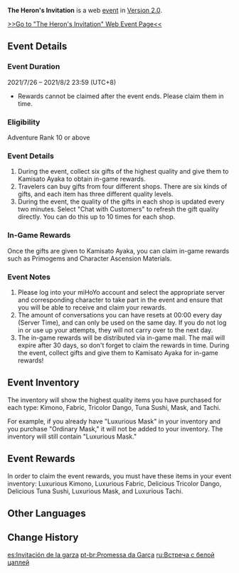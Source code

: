 {{EventTabs}}
{{Event
|name              = The Heron's Invitation
|image             = The Heron's Invitation Event.png
|type              = Web
|time_known        = yes
|time_start        = 2021-07-26 12:00:00
|time_start_offset = GMT+8
|time_end          = 2021-08-02 23:59:59
|time_end_offset   = GMT+8
|link              = https://www.hoyolab.com/article/603145
|link2             = https://webstatic-sea.mihoyo.com/ys/event/e20210726ayaka/index.html
|link2name         = Event Page
|characters        = Kamisato Ayaka
}}

{{Description|I have been awaiting our meeting for a long time.}}

'''The Heron's Invitation''' is a web [[event]] in [[Version 2.0]].

[https://webstatic-sea.mihoyo.com/ys/event/e20210726ayaka/index.html >>Go to "The Heron's Invitation" Web Event Page<<]

==Event Details==
===Event Duration===
2021/7/26 – 2021/8/2 23:59 (UTC+8)

*Rewards cannot be claimed after the event ends. Please claim them in time.

===Eligibility===
Adventure Rank 10 or above

===Event Details===
# During the event, collect six gifts of the highest quality and give them to Kamisato Ayaka to obtain in-game rewards.
# Travelers can buy gifts from four different shops. There are six kinds of gifts, and each item has three different quality levels.
# During the event, the quality of the gifts in each shop is updated every two minutes. Select "Chat with Customers" to refresh the gift quality directly. You can do this up to 10 times for each shop.

===In-Game Rewards===
Once the gifts are given to Kamisato Ayaka, you can claim in-game rewards such as Primogems and Character Ascension Materials.

===Event Notes===
# Please log into your miHoYo account and select the appropriate server and corresponding character to take part in the event and ensure that you will be able to receive and claim your rewards.
# The amount of conversations you can have resets at 00:00 every day (Server Time), and can only be used on the same day. If you do not log in or use up your attempts, they will not carry over to the next day.
# The in-game rewards will be distributed via in-game mail. The mail will expire after 30 days, so don't forget to claim the rewards in time. During the event, collect gifts and give them to Kamisato Ayaka for in-game rewards!

==Event Inventory==
The inventory will show the highest quality items you have purchased for each type: Kimono, Fabric, Tricolor Dango, Tuna Sushi, Mask, and Tachi.

For example, if you already have "Luxurious Mask" in your inventory and you purchase "Ordinary Mask," it will not be added to your inventory. The inventory will still contain "Luxurious Mask."

==Event Rewards==
In order to claim the event rewards, you must have these items in your event inventory: Luxurious Kimono, Luxurious Fabric, Delicious Tricolor Dango, Delicious Tuna Sushi, Luxurious Mask, and Luxurious Tachi.

{{Card|Primogem|40}}{{Card|Mora|20000}}{{Card|Shivada Jade Fragment|3}}

==Other Languages==
{{Other Languages|default_hidden = 1
|en      = The Heron's Invitation
|zhs     = 白鹭之约
|zhs_rm  = Báilù zhī Yuē
|zht     = 白鷺之約
|zht_rm  = Báilù zhī Yuē
|ja      = 白鷺の招き
|ja_rm   = Shirasagi no Maneki{{Assumed}}
|ko      = 백로의 약속
|ko_rm   = Baek'ro-ui Yaksok
|es      = Invitación de la garza
|fr      = L'invitation du héron
|ru      = Встреча с белой цаплей
|th      = สัญญากระเรียนขาว
|th_rm   = Sanya Krarian Khao
|vi      = Giao Ước Bạch Hạc
|de      = Einladung des weißen Reihers
|id      = Undangan Sang Bangau Putih
|pt      = Promessa da Garça
|tr      = 
|it      = 
}}

==Change History==
{{Change History|2.0}}

[[es:Invitación de la garza]]
[[pt-br:Promessa da Garça]]
[[ru:Встреча с белой цаплей]]